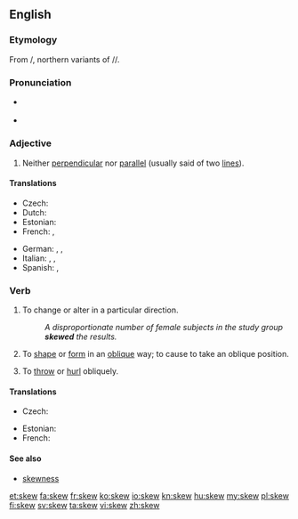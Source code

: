 ==English==

===Etymology===
From {{etyl|fro}} {{term|escuer|lang=fro}}/{{term|eskiuer|lang=fro}}, northern variants of {{term|eschuer|lang=fro}}/{{term|eschiver|lang=fro}}/{{term|eschever|lang=fro}}.

===Pronunciation===
* {{a|US}} {{X-SAMPA|/skju/}}
* {{audio|en-us-skew.ogg|Audio (US)}}
*: {{rhymes|uː}}

===Adjective===
{{en-adj|-}}

# {{mathematics}} Neither [[perpendicular]] nor [[parallel]] (usually said of two [[line]]s).

====Translations====
{{trans-top|neither perpendicular nor parallel}}
* Czech: {{t-|cs|šikmý|m}}
* Dutch: {{t+|nl|scheef}}
* Estonian: {{t-|et|kald}}
* French: {{t+|fr|gauche}}, {{t+|fr|oblique}}
{{trans-mid}}
* German: {{t+|de|schräg}},  {{t+|de|schief}},  {{t+|de|windschief}}
* Italian: {{t|it|sghembo}}, {{t|it|obliquo}}, {{t|it|trasversale}}
* Spanish: {{t+|es|asimétrico}},  {{t|es|oblicuo}}
{{trans-bottom}}

===Verb===
{{en-verb}}

# {{transitive}} To change or alter in a particular direction.
#: ''A disproportionate number of female subjects in the study group '''skewed''' the results.''
# {{transitive}} To [[shape]] or [[form]] in an [[oblique]] way; to cause to take an oblique position.
# {{transitive}} To [[throw]] or [[hurl]] obliquely.

====Translations====
{{trans-top|to change or alter in a particular direction}}
* Czech: {{t-|cs|zkreslit}}
{{trans-mid}}
* Estonian: {{t|et|kallutama}}
* French: {{t|fr|biaiser}}
{{trans-bottom}}

====See also====

* [[skewness]]

[[et:skew]]
[[fa:skew]]
[[fr:skew]]
[[ko:skew]]
[[io:skew]]
[[kn:skew]]
[[hu:skew]]
[[my:skew]]
[[pl:skew]]
[[fi:skew]]
[[sv:skew]]
[[ta:skew]]
[[vi:skew]]
[[zh:skew]]